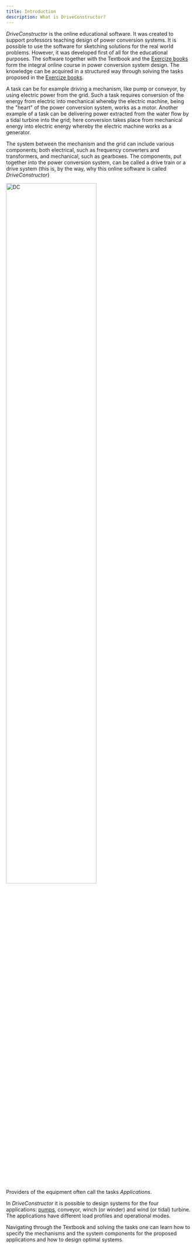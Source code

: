 ```yaml
---
title: Introduction
description: What is DriveConstructor?
---
```


_DriveConstructor_ is the online educational software. It was created to support
professors teaching design of power conversion systems. It is possible to use
the software for sketching solutions for the real world problems. However, it
was developed first of all for the educational purposes. The software together
with the Textbook and the [Exercize books](/docs/exercises) form the integral
online course in power conversion system design. The knowledge can be acquired
in a structured way through solving the tasks proposed in the
[Exercize books](/docs/exercises).

A task can be for example driving a mechanism, like pump or conveyor, by using
electric power from the grid. Such a task requires conversion of the energy from
electric into mechanical whereby the electric machine, being the "heart" of the
power conversion system, works as a motor. Another example of a task can be
delivering power extracted from the water flow by a tidal turbine into the grid;
here conversion takes place from mechanical energy into electric energy whereby
the electric machine works as a generator.

The system between the mechanism and the grid can include various components;
both electrical, such as frequency converters and transformers, and mechanical,
such as gearboxes. The components, put together into the power conversion
system, can be called a drive train or a drive system (this is, by the way, why
this online software is called _DriveConstructor_)


<img src={dcImage.src} alt="DC" width="70%" height="70%" />

Providers of the equipment often call the tasks _Applications_.

In _DriveConstructor_ it is possible to design systems for the four
applications: [pumps](/docs/textbook/applications/pumps), conveyor, winch (or
winder) and wind (or tidal) turbine. The applications have different load
profiles and operational modes.

Navigating through the Textbook and solving the tasks one can learn how to
specify the mechanisms and the system components for the proposed applications
and how to design optimal systems.
